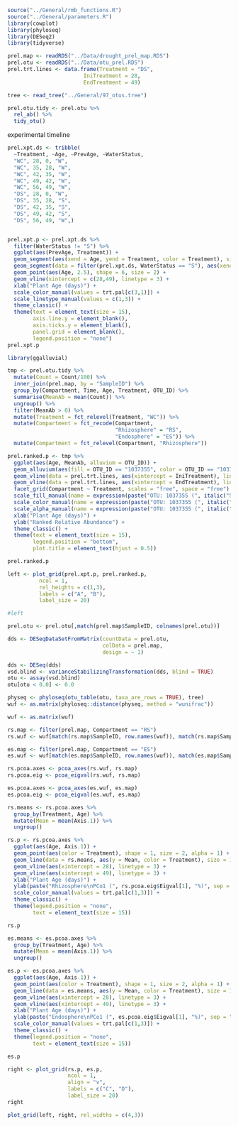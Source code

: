 ```r
source("../General/rmb_functions.R")
source("../General/parameters.R")
library(cowplot)
library(phyloseq)
library(DESeq2)
library(tidyverse)
```

```r
prel.map <- readRDS("../Data/drought_prel_map.RDS")
prel.otu <- readRDS("../Data/otu_prel.RDS")
prel.trt.lines <- data.frame(Treatment = "DS",
                        IniTreatment = 28,
                        EndTreatment = 49)

tree <- read_tree("../General/97_otus.tree")

prel.otu.tidy <- prel.otu %>% 
  rel_ab() %>% 
  tidy_otu()
```

 experimental timeline
```r
prel.xpt.ds <- tribble(
  ~Treatment, ~Age, ~PrevAge, ~WaterStatus,
  "WC", 28, 0, "W",
  "WC", 35, 28, "W",
  "WC", 42, 35, "W",
  "WC", 49, 42, "W",
  "WC", 56, 49, "W",
  "DS", 28, 0, "W",
  "DS", 35, 28, "S",
  "DS", 42, 35, "S",
  "DS", 49, 42, "S",
  "DS", 56, 49, "W",)


prel.xpt.p <- prel.xpt.ds %>% 
  filter(WaterStatus != "S") %>% 
  ggplot(aes(PrevAge, Treatment)) +
  geom_segment(aes(xend = Age, yend = Treatment, color = Treatment), size = 3, linetype = 1) +
  geom_segment(data = filter(prel.xpt.ds, WaterStatus == "S"), aes(xend = Age, yend = Treatment, color = Treatment), linetype = 2) +
  geom_point(aes(Age, 2.5), shape = 6, size = 2) +
  geom_vline(xintercept = c(28,49), linetype = 3) +
  xlab("Plant Age (days)") +
  scale_color_manual(values = trt.pal[c(3,1)]) +
  scale_linetype_manual(values = c(1,3)) +
  theme_classic() +
  theme(text = element_text(size = 15),
        axis.line.y = element_blank(),
        axis.ticks.y = element_blank(),
        panel.grid = element_blank(),
        legend.position = "none")
prel.xpt.p
```
```r
library(ggalluvial)

tmp <- prel.otu.tidy %>% 
  mutate(Count = Count/100) %>% 
  inner_join(prel.map, by = "SampleID") %>% 
  group_by(Compartment, Time, Age, Treatment, OTU_ID) %>% 
  summarise(MeanAb = mean(Count)) %>% 
  ungroup() %>% 
  filter(MeanAb > 0) %>% 
  mutate(Treatment = fct_relevel(Treatment, "WC")) %>% 
  mutate(Compartment = fct_recode(Compartment,
                                  "Rhizosphere" = "RS",
                                  "Endosphere" = "ES")) %>% 
  mutate(Compartment = fct_relevel(Compartment, "Rhizosphere"))

prel.ranked.p <- tmp %>% 
  ggplot(aes(Age, MeanAb, alluvium = OTU_ID)) +
  geom_alluvium(aes(fill = OTU_ID == "1037355", color = OTU_ID == "1037355", alpha = OTU_ID == "1037355"), decreasing = F, size = 0.25) +
  geom_vline(data = prel.trt.lines, aes(xintercept = IniTreatment), linetype = 3) +
  geom_vline(data = prel.trt.lines, aes(xintercept = EndTreatment), linetype = 3) +
  facet_grid(Compartment ~ Treatment, scales = "free", space = "free") +
  scale_fill_manual(name = expression(paste("OTU: 1037355 (", italic("Streptomyces "), "sp.)", sep = "")), values = c("white", phy.pal[3])) + 
  scale_color_manual(name = expression(paste("OTU: 1037355 (", italic("Streptomyces "), "sp.)", sep = "")), values = c("gray50", "black")) + 
  scale_alpha_manual(name = expression(paste("OTU: 1037355 (", italic("Streptomyces "), "sp.)", sep = "")), values = c(0.5, 1)) +
  xlab("Plant Age (days)") +
  ylab("Ranked Relative Abundance") +
  theme_classic() +
  theme(text = element_text(size = 15),
        legend.position = "bottom",
        plot.title = element_text(hjust = 0.5))

prel.ranked.p
```

```r
left <- plot_grid(prel.xpt.p, prel.ranked.p,
          ncol = 1,
          rel_heights = c(1,3),
          labels = c("A", "B"),
          label_size = 20)

#left
```

```r
prel.otu <- prel.otu[,match(prel.map$SampleID, colnames(prel.otu))]

dds <- DESeqDataSetFromMatrix(countData = prel.otu,
                              colData = prel.map,
                              design = ~ 1)

dds <- DESeq(dds)
vsd.blind <- varianceStabilizingTransformation(dds, blind = TRUE)
otu <- assay(vsd.blind)
otu[otu < 0.0] <- 0.0

physeq <- phyloseq(otu_table(otu, taxa_are_rows = TRUE), tree)
wuf <- as.matrix(phyloseq::distance(physeq, method = "wunifrac"))


```

```r
wuf <- as.matrix(wuf)

rs.map <- filter(prel.map, Compartment == "RS")
rs.wuf <- wuf[match(rs.map$SampleID, row.names(wuf)), match(rs.map$SampleID, colnames(wuf))]

es.map <- filter(prel.map, Compartment == "ES")
es.wuf <- wuf[match(es.map$SampleID, row.names(wuf)), match(es.map$SampleID, colnames(wuf))]

```

```r
rs.pcoa.axes <- pcoa_axes(rs.wuf, rs.map)
rs.pcoa.eig <- pcoa_eigval(rs.wuf, rs.map)

es.pcoa.axes <- pcoa_axes(es.wuf, es.map)
es.pcoa.eig <- pcoa_eigval(es.wuf, es.map)
```

```r
rs.means <- rs.pcoa.axes %>% 
  group_by(Treatment, Age) %>% 
  mutate(Mean = mean(Axis.1)) %>% 
  ungroup()

rs.p <- rs.pcoa.axes %>% 
  ggplot(aes(Age, Axis.1)) +
  geom_point(aes(color = Treatment), shape = 1, size = 2, alpha = 1) +
  geom_line(data = rs.means, aes(y = Mean, color = Treatment), size = 1) +
  geom_vline(aes(xintercept = 28), linetype = 3) +
  geom_vline(aes(xintercept = 49), linetype = 3) +
  xlab("Plant Age (days)") +
  ylab(paste("Rhizosphere\nPCo1 (", rs.pcoa.eig$Eigval[1], "%)", sep = "")) +
  scale_color_manual(values = trt.pal[c(1,3)]) +
  theme_classic() +
  theme(legend.position = "none",
        text = element_text(size = 15))

rs.p
```


```r
es.means <- es.pcoa.axes %>% 
  group_by(Treatment, Age) %>% 
  mutate(Mean = mean(Axis.1)) %>% 
  ungroup()

es.p <- es.pcoa.axes %>% 
  ggplot(aes(Age, Axis.1)) +
  geom_point(aes(color = Treatment), shape = 1, size = 2, alpha = 1) +
  geom_line(data = es.means, aes(y = Mean, color = Treatment), size = 1) +
  geom_vline(aes(xintercept = 28), linetype = 3) +
  geom_vline(aes(xintercept = 49), linetype = 3) +
  xlab("Plant Age (days)") +
  ylab(paste("Endosphere\nPCo1 (", es.pcoa.eig$Eigval[1], "%)", sep = "")) +
  scale_color_manual(values = trt.pal[c(1,3)]) +
  theme_classic() +
  theme(legend.position = "none",
        text = element_text(size = 15))

es.p
```

```r
right <- plot_grid(rs.p, es.p,
                   ncol = 1,
                   align = "v",
                   labels = c("C", "D"),
                   label_size = 20)
right
```

```r
plot_grid(left, right, rel_widths = c(4,3))
```

